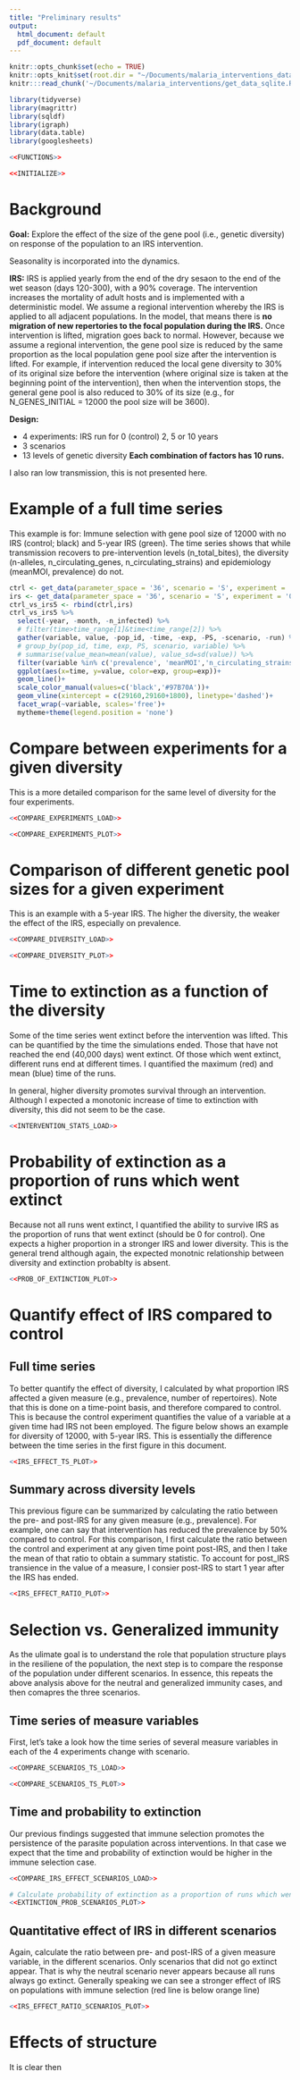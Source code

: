 ```yaml
---
title: "Preliminary results"
output:
  html_document: default
  pdf_document: default
---
```


```r
knitr::opts_chunk$set(echo = TRUE)
knitr::opts_knit$set(root.dir = "~/Documents/malaria_interventions_data/")
knitr:::read_chunk('~/Documents/malaria_interventions/get_data_sqlite.R')
```

```r
library(tidyverse)
library(magrittr)
library(sqldf)
library(igraph)
library(data.table)
library(googlesheets)
```

```r
<<FUNCTIONS>>

<<INITIALIZE>>
```

# Background

**Goal:** Explore the effect of the size of the gene pool (i.e., genetic diversity) on response of the population to an IRS intervention.

Seasonality is incorporated into the dynamics.

**IRS:** IRS is applied yearly from the end of the dry sesaon to the end of the wet season (days 120-300), with a 90% coverage. The intervention increases the mortality of adult hosts and is implemented with a deterministic model. We assume a regional intervention whereby the IRS is applied to all adjacent populations. In the model, that means there is **no migration of new repertories to the focal population during the IRS.** Once intervention is lifted, migration goes back to normal. However, because we assume a regional intervention, the gene pool size is reduced by the same proportion as the local population gene pool size after the intervention is lifted. For example, if intervention reduced the local gene diversity to 30% of its original size before the intervention (where original size is taken at the beginning point of the intervention), then when the intervention stops, the general gene pool is also reduced to 30% of its size (e.g., for N_GENES_INITIAL = 12000 the pool size will be 3600).

**Design:**

* 4 experiments: IRS run for 0 (control) 2, 5 or 10 years
* 3 scenarios
* 13 levels of genetic diversity
**Each combination of factors has 10 runs.**

I also ran low transmission, this is not presented here.


# Example of a full time series
This example is for: Immune selection with gene pool size of 12000 with no IRS (control; black) and 5-year IRS (green). The time series shows that while transmission recovers to pre-intervention levels (n_total_bites), the diversity (n-alleles, n_circulating_genes, n_circulating_strains) and epidemiology (meanMOI, prevalence) do not.

```r
ctrl <- get_data(parameter_space = '36', scenario = 'S', experiment = '001', run = 1, host_age_structure = F, use_sqlite = F, tables_to_get = 'summary_general')[[1]]
irs <- get_data(parameter_space = '36', scenario = 'S', experiment = '003', run = 1, host_age_structure = F, use_sqlite = F, tables_to_get = 'summary_general')[[1]]
ctrl_vs_irs5 <- rbind(ctrl,irs)
ctrl_vs_irs5 %>% 
  select(-year, -month, -n_infected) %>% 
  # filter(time>time_range[1]&time<time_range[2]) %>%
  gather(variable, value, -pop_id, -time, -exp, -PS, -scenario, -run) %>% 
  # group_by(pop_id, time, exp, PS, scenario, variable) %>%
  # summarise(value_mean=mean(value), value_sd=sd(value)) %>% 
  filter(variable %in% c('prevalence', 'meanMOI','n_circulating_strains', 'n_circulating_genes', 'n_alleles', 'n_total_bites')) %>%
  ggplot(aes(x=time, y=value, color=exp, group=exp))+
  geom_line()+
  scale_color_manual(values=c('black','#97B70A'))+
  geom_vline(xintercept = c(29160,29160+1800), linetype='dashed')+
  facet_wrap(~variable, scales='free')+
  mytheme+theme(legend.position = 'none')
```

# Compare between experiments for a given diversity
This is a more detailed comparison for the same level of diversity for the four experiments.

```r
<<COMPARE_EXPERIMENTS_LOAD>>
```

```r
<<COMPARE_EXPERIMENTS_PLOT>>
```

# Comparison of different genetic pool sizes for a given experiment

This is an example with a 5-year IRS. The higher the diversity, the weaker the effect of the IRS, especially on prevalence.

```r
<<COMPARE_DIVERSITY_LOAD>>
```

```r
<<COMPARE_DIVERSITY_PLOT>>
```

# Time to extinction as a function of the diversity
Some of the time series went extinct before the intervention was lifted. This can be quantified by the time the simulations ended. Those that have not reached the end (40,000 days) went extinct. Of those which went extinct, different runs end at different times. I quantified the maximum (red) and mean (blue) time of the runs.

In general, higher diversity promotes survival through an intervention. Although I expected a monotonic increase of time to extinction with diversity, this did not seem to be the case.

```r
<<INTERVENTION_STATS_LOAD>>
```


# Probability of extinction as a proportion of runs which went extinct
Because not all runs went extinct, I quantified the ability to survive IRS as the proportion of runs that went extinct (should be 0 for control). One expects a higher proportion in a stronger IRS and lower diversity. This is the general trend although again, the expected monotnic relationship between diversity and extinction probablty is absent.

```r
<<PROB_OF_EXTINCTION_PLOT>>
```

# Quantify effect of IRS compared to control
## Full time series
To better quantify the effect of diversity, I calculated by what proportion IRS affected a given measure (e.g., prevalence, number of repertoires). Note that this is done on a time-point basis, and therefore compared to control. This is because the control experiment quantifies the value of a variable at a given time had IRS not been employed. The figure below shows an example for diversity of 12000, with 5-year IRS. This is essentially the difference between the time series in the first figure in this document.

```r
<<IRS_EFFECT_TS_PLOT>>
```

## Summary across diversity levels
This previous figure can be summarized by calculating the ratio between the pre- and post-IRS for any given measure (e.g., prevalence). For example, one can say that intervention has reduced the prevalence by 50% compared to control. For this comparison, I first calculate the ratio between the control and experiment at any given time point post-IRS, and then I take the mean of that ratio to obtain a summary statistic. To account for post_IRS transience in the value of a measure, I consier post-IRS to start 1 year after the IRS has ended.

```r
<<IRS_EFFECT_RATIO_PLOT>>
```

# Selection vs. Generalized immunity
As the ulimate goal is to understand the role that population structure plays in the resiliene of the population, the next step is to compare the response of the population under different scenarios. In essence, this repeats the above analysis above for the neutral and generalized immunity cases, and then comapres the three scenarios.

## Time series of measure variables
First, let's take a look how the time series of several measure variables in each of the 4 experiments change with scenario.

```r
<<COMPARE_SCENARIOS_TS_LOAD>>
```

```r
<<COMPARE_SCENARIOS_TS_PLOT>>
```

## Time and probability to extinction
Our previous findings suggested that immune selection promotes the persistence of the parasite population across interventions. In that case we expect that the time and probability of extinction would be higher in the immune selection case.

```r
<<COMPARE_IRS_EFFECT_SCENARIOS_LOAD>>
```

<!-- ```{r TIME TO EXTINCTION ACROSS SCENARIOS (PLOT), echo=FALSE, fig.width=16,fig.height=9,dpi=300,out.width="1920px",out.height="1080px"} -->
<!-- <<TIME_TO_EXTINCTION_SCENARIOS_PLOT>> -->
<!-- ``` -->

```r
# Calculate probability of extinction as a proportion of runs which went extinct
<<EXTINCTION_PROB_SCENARIOS_PLOT>>
```

## Quantitative effect of IRS in different scenarios
Again, calculate the ratio between pre- and post-IRS of a given measure variable, in the different scenarios. Only scenarios that did not go extinct appear. That is why the neutral scenario never appears because all runs always go extinct. Generally speaking we can see a stronger effect of IRS on populations with immune selection (red line is below orange line)

```r
<<IRS_EFFECT_RATIO_SCENARIOS_PLOT>>
```

# Effects of structure
It is clear then 